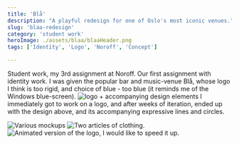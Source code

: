 ```yaml
---
title: 'Blå'
description: "A playful redesign for one of Oslo's most iconic venues."
slug: 'blaa-redesign'
category: 'student work'
heroImage: ./assets/blaa/blaaHeader.png
tags: ['Identity', 'Logo', 'Noroff', 'Concept']

---
```



Student work, my 3rd assignment at Noroff. Our first assignment with identity work. I was given the popular bar and music-venue Blå, whose logo I think is too rigid, and choice of blue - too blue (it reminds me of the Windows blue-screen).
<Image src={blaaHeader} alt="logo + accompanying design elements"/>
I immediately got to work on a logo, and after weeks of iteration, ended up with the design above, and its accompanying expressive lines and circles.

<Image src={blaaMockups1} alt="Various mockups" class="lg:w-[60vw] xl:w-[40vw] lg:mx-auto w-auto m-0 border-2" />

<Image src={blaaMockups2} alt="Two articles of clothing." class="lg:w-[60vw] xl:w-[40vw] lg:mx-auto w-auto m-0 border-2" />
<Image src={blaaAnim} alt="Animated version of the logo, I would like to speed it up."/>
